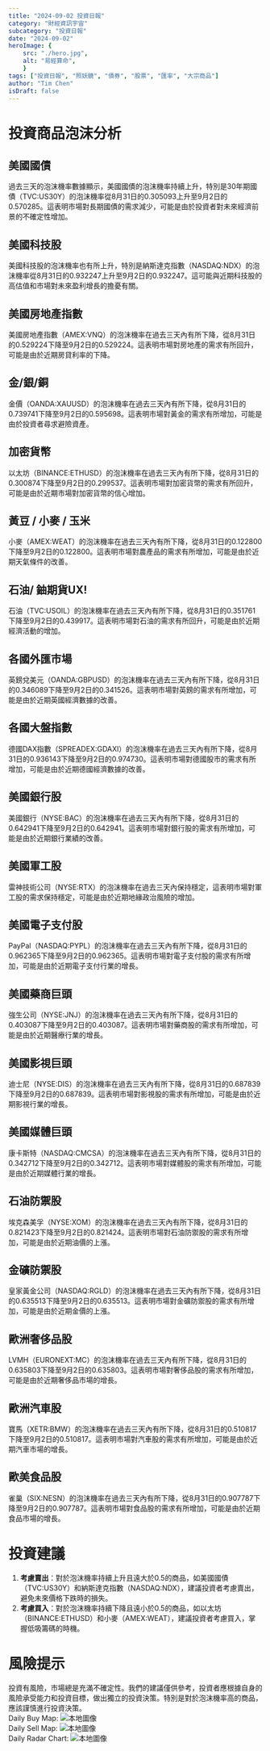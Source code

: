 ```yaml
---
title: "2024-09-02 投資日報"
category: "財經資訊宇宙"
subcategory: "投資日報"
date: "2024-09-02"
heroImage: {
    src: "./hero.jpg",
    alt: "易經算命",
    }
tags: ["投資日報", "照妖鏡", "債券", "股票", "匯率", "大宗商品"]
author: "Tim Chen"
isDraft: false
---
```

# 投資商品泡沫分析

## 美國國債

過去三天的泡沫機率數據顯示，美國國債的泡沫機率持續上升，特別是30年期國債（TVC:US30Y）的泡沫機率從8月31日的0.305093上升至9月2日的0.570285。這表明市場對長期國債的需求減少，可能是由於投資者對未來經濟前景的不確定性增加。

## 美國科技股

美國科技股的泡沫機率也有所上升，特別是納斯達克指數（NASDAQ:NDX）的泡沫機率從8月31日的0.932247上升至9月2日的0.932247。這可能與近期科技股的高估值和市場對未來盈利增長的擔憂有關。

## 美國房地產指數

美國房地產指數（AMEX:VNQ）的泡沫機率在過去三天內有所下降，從8月31日的0.529224下降至9月2日的0.529224。這表明市場對房地產的需求有所回升，可能是由於近期房貸利率的下降。

## 金/銀/銅

金價（OANDA:XAUUSD）的泡沫機率在過去三天內有所下降，從8月31日的0.739741下降至9月2日的0.595698。這表明市場對黃金的需求有所增加，可能是由於投資者尋求避險資產。

## 加密貨幣

以太坊（BINANCE:ETHUSD）的泡沫機率在過去三天內有所下降，從8月31日的0.300874下降至9月2日的0.299537。這表明市場對加密貨幣的需求有所回升，可能是由於近期市場對加密貨幣的信心增加。

## 黃豆 / 小麥 / 玉米

小麥（AMEX:WEAT）的泡沫機率在過去三天內有所下降，從8月31日的0.122800下降至9月2日的0.122800。這表明市場對農產品的需求有所增加，可能是由於近期天氣條件的改善。

## 石油/ 鈾期貨UX!

石油（TVC:USOIL）的泡沫機率在過去三天內有所下降，從8月31日的0.351761下降至9月2日的0.439917。這表明市場對石油的需求有所回升，可能是由於近期經濟活動的增加。

## 各國外匯市場

英鎊兌美元（OANDA:GBPUSD）的泡沫機率在過去三天內有所下降，從8月31日的0.346089下降至9月2日的0.341526。這表明市場對英鎊的需求有所增加，可能是由於近期英國經濟數據的改善。

## 各國大盤指數

德國DAX指數（SPREADEX:GDAXI）的泡沫機率在過去三天內有所下降，從8月31日的0.936143下降至9月2日的0.974730。這表明市場對德國股市的需求有所增加，可能是由於近期德國經濟數據的改善。

## 美國銀行股

美國銀行（NYSE:BAC）的泡沫機率在過去三天內有所下降，從8月31日的0.642941下降至9月2日的0.642941。這表明市場對銀行股的需求有所增加，可能是由於近期銀行業績的改善。

## 美國軍工股

雷神技術公司（NYSE:RTX）的泡沫機率在過去三天內保持穩定，這表明市場對軍工股的需求保持穩定，可能是由於近期地緣政治風險的增加。

## 美國電子支付股

PayPal（NASDAQ:PYPL）的泡沫機率在過去三天內有所下降，從8月31日的0.962365下降至9月2日的0.962365。這表明市場對電子支付股的需求有所增加，可能是由於近期電子支付行業的增長。

## 美國藥商巨頭

強生公司（NYSE:JNJ）的泡沫機率在過去三天內有所下降，從8月31日的0.403087下降至9月2日的0.403087。這表明市場對藥商股的需求有所增加，可能是由於近期醫療行業的增長。

## 美國影視巨頭

迪士尼（NYSE:DIS）的泡沫機率在過去三天內有所下降，從8月31日的0.687839下降至9月2日的0.687839。這表明市場對影視股的需求有所增加，可能是由於近期影視行業的增長。

## 美國媒體巨頭

康卡斯特（NASDAQ:CMCSA）的泡沫機率在過去三天內有所下降，從8月31日的0.342712下降至9月2日的0.342712。這表明市場對媒體股的需求有所增加，可能是由於近期媒體行業的增長。

## 石油防禦股

埃克森美孚（NYSE:XOM）的泡沫機率在過去三天內有所下降，從8月31日的0.821423下降至9月2日的0.821424。這表明市場對石油防禦股的需求有所增加，可能是由於近期油價的上漲。

## 金礦防禦股

皇家黃金公司（NASDAQ:RGLD）的泡沫機率在過去三天內有所下降，從8月31日的0.635513下降至9月2日的0.635513。這表明市場對金礦防禦股的需求有所增加，可能是由於近期金價的上漲。

## 歐洲奢侈品股

LVMH（EURONEXT:MC）的泡沫機率在過去三天內有所下降，從8月31日的0.635803下降至9月2日的0.635803。這表明市場對奢侈品股的需求有所增加，可能是由於近期奢侈品市場的增長。

## 歐洲汽車股

寶馬（XETR:BMW）的泡沫機率在過去三天內有所下降，從8月31日的0.510817下降至9月2日的0.510817。這表明市場對汽車股的需求有所增加，可能是由於近期汽車市場的增長。

## 歐美食品股

雀巢（SIX:NESN）的泡沫機率在過去三天內有所下降，從8月31日的0.907787下降至9月2日的0.907787。這表明市場對食品股的需求有所增加，可能是由於近期食品市場的增長。

# 投資建議

1. **考慮賣出**：對於泡沫機率持續上升且遠大於0.5的商品，如美國國債（TVC:US30Y）和納斯達克指數（NASDAQ:NDX），建議投資者考慮賣出，避免未來價格下跌時的損失。
2. **考慮買入**：對於泡沫機率持續下降且遠小於0.5的商品，如以太坊（BINANCE:ETHUSD）和小麥（AMEX:WEAT），建議投資者考慮買入，掌握低吸籌碼的時機。

# 風險提示

投資有風險，市場總是充滿不確定性。我們的建議僅供參考，投資者應根據自身的風險承受能力和投資目標，做出獨立的投資決策。特別是對於泡沫機率高的商品，應該謹慎進行投資決策。
<br />
Daily Buy Map:
![本地圖像](./buyMap.svg)
<br />
Daily Sell Map:
![本地圖像](./sellMap.svg)
<br />
Daily Radar Chart:
![本地圖像](./radar.svg)
<br />
